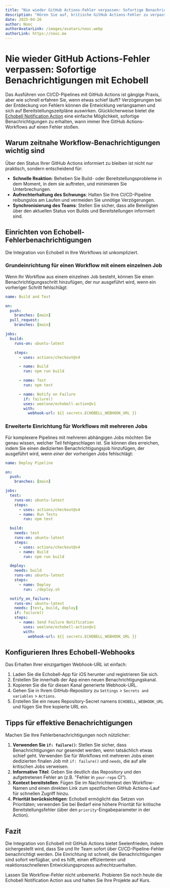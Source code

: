 ```yaml
---
title: "Nie wieder GitHub Actions-Fehler verpassen: Sofortige Benachrichtigungen mit Echobell"
description: "Hören Sie auf, kritische GitHub Actions-Fehler zu verpassen. Erfahren Sie, wie Sie mit der Echobell Notification Action sofortige Echtzeit-Benachrichtigungen für Ihre CI/CD-Pipeline einrichten."
date: 2025-04-26
author: Nooc
authorAvatarLink: /images/avatars/nooc.webp
authorLink: https://nooc.me
---
```


# Nie wieder GitHub Actions-Fehler verpassen: Sofortige Benachrichtigungen mit Echobell

Das Ausführen von CI/CD-Pipelines mit GitHub Actions ist gängige Praxis, aber wie schnell erfahren Sie, wenn etwas schief läuft? Verzögerungen bei der Entdeckung von Fehlern können die Entwicklung verlangsamen und sich auf Bereitstellungszeitpläne auswirken. Glücklicherweise bietet die [Echobell Notification Action](https://github.com/weelone/echobell-action) eine einfache Möglichkeit, sofortige Benachrichtigungen zu erhalten, wann immer Ihre GitHub Actions-Workflows auf einen Fehler stoßen.

## Warum zeitnahe Workflow-Benachrichtigungen wichtig sind

Über den Status Ihrer GitHub Actions informiert zu bleiben ist nicht nur praktisch, sondern entscheidend für:

- **Schnelle Reaktion**: Beheben Sie Build- oder Bereitstellungsprobleme in dem Moment, in dem sie auftreten, und minimieren Sie Unterbrechungen.
- **Aufrechterhaltung des Schwungs**: Halten Sie Ihre CI/CD-Pipeline reibungslos am Laufen und vermeiden Sie unnötige Verzögerungen.
- **Synchronisierung des Teams**: Stellen Sie sicher, dass alle Beteiligten über den aktuellen Status von Builds und Bereitstellungen informiert sind.

## Einrichten von Echobell-Fehlerbenachrichtigungen

Die Integration von Echobell in Ihre Workflows ist unkompliziert.

### Grundeinrichtung für einen Workflow mit einem einzelnen Job

Wenn Ihr Workflow aus einem einzelnen Job besteht, können Sie einen Benachrichtigungsschritt hinzufügen, der nur ausgeführt wird, wenn ein vorheriger Schritt fehlschlägt:

```yaml
name: Build and Test

on:
  push:
    branches: [main]
  pull_request:
    branches: [main]

jobs:
  build:
    runs-on: ubuntu-latest

    steps:
      - uses: actions/checkout@v4

      - name: Build
        run: npm run build

      - name: Test
        run: npm test

      - name: Notify on Failure
        if: failure()
        uses: weelone/echobell-action@v1
        with:
          webhook-url: ${{ secrets.ECHOBELL_WEBHOOK_URL }}
```

### Erweiterte Einrichtung für Workflows mit mehreren Jobs

Für komplexere Pipelines mit mehreren abhängigen Jobs möchten Sie genau wissen, welcher Teil fehlgeschlagen ist. Sie können dies erreichen, indem Sie einen dedizierten Benachrichtigungsjob hinzufügen, der ausgeführt wird, wenn _einer_ der vorherigen Jobs fehlschlägt:

```yaml
name: Deploy Pipeline

on:
  push:
    branches: [main]

jobs:
  test:
    runs-on: ubuntu-latest
    steps:
      - uses: actions/checkout@v4
      - name: Run Tests
        run: npm test

  build:
    needs: test
    runs-on: ubuntu-latest
    steps:
      - uses: actions/checkout@v4
      - name: Build
        run: npm run build

  deploy:
    needs: build
    runs-on: ubuntu-latest
    steps:
      - name: Deploy
        run: ./deploy.sh

  notify_on_failure:
    runs-on: ubuntu-latest
    needs: [test, build, deploy]
    if: failure()
    steps:
      - name: Send Failure Notification
        uses: weelone/echobell-action@v1
        with:
          webhook-url: ${{ secrets.ECHOBELL_WEBHOOK_URL }}
```

## Konfigurieren Ihres Echobell-Webhooks

Das Erhalten Ihrer einzigartigen Webhook-URL ist einfach:

1.  Laden Sie die Echobell-App für iOS herunter und registrieren Sie sich.
2.  Erstellen Sie innerhalb der App einen neuen Benachrichtigungskanal.
3.  Kopieren Sie die für diesen Kanal generierte Webhook-URL.
4.  Gehen Sie in Ihrem GitHub-Repository zu `Settings` > `Secrets and variables` > `Actions`.
5.  Erstellen Sie ein neues Repository-Secret namens `ECHOBELL_WEBHOOK_URL` und fügen Sie Ihre kopierte URL ein.

## Tipps für effektive Benachrichtigungen

Machen Sie Ihre Fehlerbenachrichtigungen noch nützlicher:

1.  **Verwenden Sie `if: failure()`**: Stellen Sie sicher, dass Benachrichtigungen _nur_ gesendet werden, wenn tatsächlich etwas schief geht. Verwenden Sie für Workflows mit mehreren Jobs einen dedizierten finalen Job mit `if: failure()` und `needs`, die auf alle kritischen Jobs verweisen.
2.  **Informative Titel**: Geben Sie deutlich das Repository und den aufgetretenen Fehler an (z.B. "Fehler in `your-repo` CI").
3.  **Kontext bereitstellen**: Fügen Sie im Nachrichtentext den Workflow-Namen und einen direkten Link zum spezifischen GitHub Actions-Lauf für schnellen Zugriff hinzu.
4.  **Priorität berücksichtigen**: Echobell ermöglicht das Setzen von Prioritäten; verwenden Sie bei Bedarf eine höhere Priorität für kritische Bereitstellungsfehler (über den `priority`-Eingabeparameter in der Action).

## Fazit

Die Integration von Echobell mit GitHub Actions bietet Seelenfrieden, indem sichergestellt wird, dass Sie und Ihr Team sofort über CI/CD-Pipeline-Fehler benachrichtigt werden. Die Einrichtung ist schnell, die Benachrichtigungen sind sofort verfügbar, und es hilft, einen effizienteren und reaktionsschnelleren Entwicklungsprozess aufrechtzuerhalten.

Lassen Sie Workflow-Fehler nicht unbemerkt. Probieren Sie noch heute die Echobell Notification Action aus und halten Sie Ihre Projekte auf Kurs.
